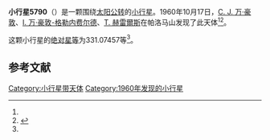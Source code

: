 {{Infobox planet
| bgcolour = #FFFFC0
| name = 5790 Nagasaki
| symbol = 
| image = 
| caption = 
| discovery = yes
| discovery_ref = 
| discoverer = [[科内利斯·约翰内斯·万·豪敦|C. J. 万·豪敦]]、[[英格丽·万·豪敦-格勒内费尔德|I. 万·豪敦-格勒内费尔德]]、[[湯姆·赫雷爾斯|T. 赫雷爾斯]]
| discovery_site = [[帕洛马山|帕洛马山]] 
| discovered = 1960年10月17日
| designations = yes
| mp_name = 
| named_after = 
| alt_names = 9540 P-L/ 1989 TV1
| mp_category = [[主带小行星|主带小行星]]
| orbit_ref = <ref name="a">[http://ssd.jpl.nasa.gov/sbdb.cgi?sstr=5790 5790 Nagasaki] {{Wayback|url=http://ssd.jpl.nasa.gov/sbdb.cgi?sstr=5790 |date=20140825052437 }}，小行星數據庫瀏覽器（JPL Small-Body Database Browser）－[[美国国家航空航天局|美国国家航空航天局]]喷气推进实验室</ref>
| epoch = 2456400.5 (2013年4月18日更新)
| aphelion = {{convert|2.8965675|AU|km|3|abbr=on|lk=out}}
| perihelion = {{convert|2.2447561|AU|km|3|abbr=on}}
| semimajor = {{convert|2.5706618|AU|km|3|abbr=on}}
| eccentricity = 0.1267789
| period = 1505.44828 [[日|日]]<br />4.12[[儒略年|儒略年]]
| avg_speed = 
| inclination = 2.31141
| asc_node = 15.55459
| mean_anomaly = 
| arg_peri = 331.07457
| satellites = 
| physical_characteristics = yes
| dimensions = 
| mass = 
| density = 
| surface_grav = 
| escape_velocity = 
| sidereal_day = 
| axial_tilt = 
| pole_ecliptic_lat = 
| pole_ecliptic_lon = 
| albedo = 
| temperatures= 
| temp_name1 = 
| mean_temp_1 = 
| max_temp_1 = 
| temp_name2 = 
| max_temp_2 = 
| spectral_type = 
| abs_magnitude = 331.07457
}}

'''小行星5790'''（{{lang-en|5790 Nagasaki}}）是一颗围绕[[太阳|太阳]][[公转|公转]]的[[小行星|小行星]]。1960年10月17日，[[科内利斯·约翰内斯·万·豪敦|C. J. 万·豪敦]]、[[英格丽·万·豪敦-格勒内费尔德|I. 万·豪敦-格勒内费尔德]]、[[湯姆·赫雷爾斯|T. 赫雷爾斯]]在帕洛马山发现了此天体<ref name="a" /><ref>{{cite news|title=小行星列表|url=http://cfa-www.harvard.edu/iau/lists/NumberedMPs.txt|accessdate=2013-07-08|newspaper=哈佛大学|archive-date=2008-05-17|archive-url=https://web.archive.org/web/20080517010638/http://cfa-www.harvard.edu/iau/lists/NumberedMPs.txt|dead-url=no}}</ref>。

这颗小行星的[[绝对星等|绝对星等]]为331.07457等<ref name="a" />。

==参考文献==
{{reflist}}
{{Minor Planet Number|[[小行星5789|小行星5789]]|[[小行星5791|小行星5791]]}}

{{小天体}}

[[Category:小行星带天体|Category:小行星带天体]]
[[Category:1960年发现的小行星|Category:1960年发现的小行星]]

{{asteroid-stub}}